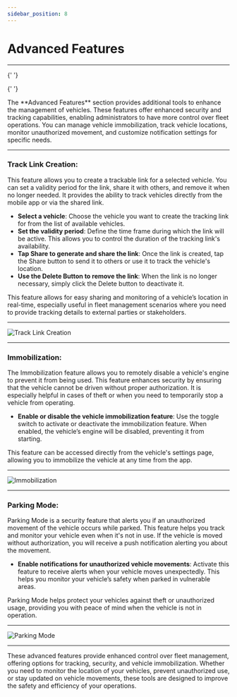 ```yaml
---
sidebar_position: 8
---
```


# Advanced Features

---


<Head>
  <meta charSet="UTF-8" />
  <meta name="viewport" content="width=device-width, initial-scale=1.0" />
  <title>Fleet Stack Advanced Features Guide</title>
  <meta name="description" content="Explore advanced features in Fleet Stack for enhanced vehicle management, including track link creation, immobilization, and parking mode for improved security and tracking." />
  <meta name="keywords" content="Fleet Stack, advanced features, vehicle management, track link, immobilization, parking mode" />
  <meta name="author" content="Fleet Stack Team" />
  <meta name="robots" content="index, follow" />
  <link rel="canonical" href="https://docs.fleetstackglobal.com/mobile-application/Advanced-Vehicle-Features/" />
  
  <!-- Open Graph Metadata for social sharing -->
  <meta property="og:title" content="Fleet Stack Advanced Features Guide" />
  <meta property="og:description" content="Explore advanced features in Fleet Stack for enhanced vehicle management, including track link creation, immobilization, and parking mode for improved security and tracking." />
  <meta property="og:type" content="article" />
  <meta property="og:url" content="https://docs.fleetstackglobal.com/mobile-application/Advanced-Vehicle-Features/" />
  <meta property="og:image" content="https://docs.fleetstackglobal.com/assets/guide-images/Track.png" />
  
  <!-- Twitter Card Metadata -->
  <meta name="twitter:card" content="summary_large_image" />
  <meta name="twitter:title" content="Fleet Stack Advanced Features Guide" />
  <meta name="twitter:description" content="Explore advanced features in Fleet Stack for enhanced vehicle management, including track link creation, immobilization, and parking mode for improved security and tracking." />
  <meta name="twitter:image" content="https://docs.fleetstackglobal.com/assets/guide-images/Track.png" />

  <!-- Schema.org JSON-LD Markup -->

{' '}

<script type="application/ld+json">
  {`
      {
        "@context": "https://schema.org",
        "@type": "TechArticle",
        "mainEntityOfPage": {
          "@type": "WebPage",
          "@id": "https://docs.fleetstackglobal.com/mobile-application/Advanced-Vehicle-Features/"
        },
        "headline": "Fleet Stack Advanced Features Guide",
        "description": "Explore advanced features in Fleet Stack for enhanced vehicle management, including track link creation, immobilization, and parking mode for improved security and tracking.",
        "image": "https://docs.fleetstackglobal.com/assets/guide-images/Track.png",
        "author": {
          "@type": "Organization",
          "name": "Fleet Stack"
        },
        "publisher": {
          "@type": "Organization",
          "name": "Fleet Stack",
          "logo": {
            "@type": "ImageObject",
            "url": "https://fleetstackglobal.com"
          }
        }
      }
    `}
</script>

  <!-- Q&A Schema -->

{' '}

<script type="application/ld+json">
  {`
      {
        "@context": "https://schema.org",
        "@type": "QAPage",
        "mainEntity": [
          {
            "@type": "Question",
            "name": "What is the Track Link Creation feature in Fleet Stack?",
            "acceptedAnswer": {
              "@type": "Answer",
              "text": "Track Link Creation allows you to create a trackable link for a selected vehicle, set a validity period, and share it with others for real-time tracking."
            }
          },
          {
            "@type": "Question",
            "name": "How does the Immobilization feature work?",
            "acceptedAnswer": {
              "@type": "Answer",
              "text": "The Immobilization feature allows you to remotely disable a vehicle's engine to prevent unauthorized use, enhancing security in cases of theft or when you need to temporarily stop a vehicle."
            }
          },
          {
            "@type": "Question",
            "name": "What is Parking Mode in Fleet Stack?",
            "acceptedAnswer": {
              "@type": "Answer",
              "text": "Parking Mode alerts you if an unauthorized movement of the vehicle occurs while parked, helping you monitor and protect your vehicle against theft or unauthorized usage."
            }
          },
          {
            "@type": "Question",
            "name": "How can these advanced features improve fleet management?",
            "acceptedAnswer": {
              "@type": "Answer",
              "text": "These features provide enhanced control over fleet management by offering options for tracking, security, and vehicle immobilization, improving the safety and efficiency of operations."
            }
          }
        ]
      }
    `}
</script>

</Head>
The **Advanced Features** section provides additional tools to enhance the management of vehicles. These features offer enhanced security and tracking capabilities, enabling administrators to have more control over fleet operations. You can manage vehicle immobilization, track vehicle locations, monitor unauthorized movement, and customize notification settings for specific needs.

---

### **Track Link Creation**:

This feature allows you to create a trackable link for a selected vehicle. You can set a validity period for the link, share it with others, and remove it when no longer needed. It provides the ability to track vehicles directly from the mobile app or via the shared link.

- **Select a vehicle**: Choose the vehicle you want to create the tracking link for from the list of available vehicles.
- **Set the validity period**: Define the time frame during which the link will be active. This allows you to control the duration of the tracking link's availability.
- **Tap **Share** to generate and share the link**: Once the link is created, tap the Share button to send it to others or use it to track the vehicle's location.
- **Use the **Delete Button** to remove the link**: When the link is no longer necessary, simply click the Delete button to deactivate it.

This feature allows for easy sharing and monitoring of a vehicle’s location in real-time, especially useful in fleet management scenarios where you need to provide tracking details to external parties or stakeholders.

---

<div
  style={{
    display: 'flex',
    justifyContent: 'center',
    alignItems: 'center',
    height: '500px',
  }}
>
  <img
    src="/assets/guide-images/Track.png"
    alt="Track Link Creation"
    style={{
      width: '250px',
      border: '1px solid #ccc',
      borderRadius: '8px',
      boxShadow: '0 4px 6px rgba(0, 0, 0, 0.1)',
    }}
  />
</div>

---

### **Immobilization**:

The Immobilization feature allows you to remotely disable a vehicle's engine to prevent it from being used. This feature enhances security by ensuring that the vehicle cannot be driven without proper authorization. It is especially helpful in cases of theft or when you need to temporarily stop a vehicle from operating.

- **Enable or disable the vehicle immobilization feature**: Use the toggle switch to activate or deactivate the immobilization feature. When enabled, the vehicle’s engine will be disabled, preventing it from starting.

This feature can be accessed directly from the vehicle's settings page, allowing you to immobilize the vehicle at any time from the app.

---

<div
  style={{
    display: 'flex',
    justifyContent: 'center',
    alignItems: 'center',
    height: '550px',
  }}
>
  <img
    src="/assets/guide-images/Lock.png"
    alt="Immobilization"
    style={{
      width: '250px',
      border: '1px solid #ccc',
      borderRadius: '8px',
      boxShadow: '0 4px 6px rgba(0, 0, 0, 0.1)',
    }}
  />
</div>

---

### **Parking Mode**:

Parking Mode is a security feature that alerts you if an unauthorized movement of the vehicle occurs while parked. This feature helps you track and monitor your vehicle even when it's not in use. If the vehicle is moved without authorization, you will receive a push notification alerting you about the movement.

- **Enable notifications for unauthorized vehicle movements**: Activate this feature to receive alerts when your vehicle moves unexpectedly. This helps you monitor your vehicle’s safety when parked in vulnerable areas.

Parking Mode helps protect your vehicles against theft or unauthorized usage, providing you with peace of mind when the vehicle is not in operation.

---

<div
  style={{
    display: 'flex',
    justifyContent: 'center',
    alignItems: 'center',
    height: '500px',
  }}
>
  <img
    src="/assets/guide-images/Parking.png"
    alt="Parking Mode"
    style={{
      width: '250px',
      border: '1px solid #ccc',
      borderRadius: '8px',
      boxShadow: '0 4px 6px rgba(0, 0, 0, 0.1)',
    }}
  />
</div>

---

These advanced features provide enhanced control over fleet management, offering options for tracking, security, and vehicle immobilization. Whether you need to monitor the location of your vehicles, prevent unauthorized use, or stay updated on vehicle movements, these tools are designed to improve the safety and efficiency of your operations.
